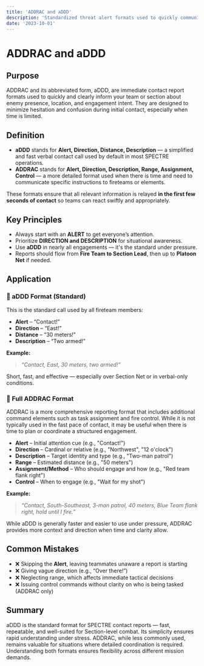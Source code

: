 ```yaml
---
title: 'ADDRAC and aDDD'
description: 'Standardized threat alert formats used to quickly communicate contact details and immediate intent.'
date: '2023-10-01'
---
```


# ADDRAC and aDDD

## Purpose

ADDRAC and its abbreviated form, aDDD, are immediate contact report formats used to quickly and clearly inform your team or section about enemy presence, location, and engagement intent. They are designed to minimize hesitation and confusion during initial contact, especially when time is limited.

## Definition

- **aDDD** stands for **Alert, Direction, Distance, Description** — a simplified and fast verbal contact call used by default in most SPECTRE operations.
- **ADDRAC** stands for **Alert, Direction, Description, Range, Assignment, Control** — a more detailed format used when there is time and need to communicate specific instructions to fireteams or elements.

These formats ensure that all relevant information is relayed **in the first few seconds of contact** so teams can react swiftly and appropriately.

## Key Principles

- Always start with an **ALERT** to get everyone’s attention.
- Prioritize **DIRECTION and DESCRIPTION** for situational awareness.
- Use **aDDD** in nearly all engagements — it's the standard under pressure.
- Reports should flow from **Fire Team to Section Lead**, then up to **Platoon Net** if needed.

## Application

### 🔹 aDDD Format (Standard)

This is the standard call used by all fireteam members:

- **Alert** – “Contact!”
- **Direction** – “East!”
- **Distance** – “30 meters!”
- **Description** – “Two armed!”

**Example:**

> _“Contact, East, 30 meters, two armed!”_

Short, fast, and effective — especially over Section Net or in verbal-only conditions.

### 🔹 Full ADDRAC Format

ADDRAC is a more comprehensive reporting format that includes additional command elements such as task assignment and fire control. While it is not typically used in the fast pace of contact, it may be useful when there is time to plan or coordinate a structured engagement.

- **Alert** – Initial attention cue (e.g., "Contact!")
- **Direction** – Cardinal or relative (e.g., "Northwest", "12 o'clock")
- **Description** – Target identity and type (e.g., "Two-man patrol")
- **Range** – Estimated distance (e.g., "50 meters")
- **Assignment/Method** – Who should engage and how (e.g., "Red team flank right")
- **Control** – When to engage (e.g., "Wait for my shot")

**Example:**

> _“Contact, South-Southeast, 3-man patrol, 40 meters, Blue Team flank right, hold until I fire.”_

While aDDD is generally faster and easier to use under pressure, ADDRAC provides more context and direction when time and clarity allow.

## Common Mistakes

- ❌ Skipping the **Alert**, leaving teammates unaware a report is starting
- ❌ Giving vague direction (e.g., “Over there!”)
- ❌ Neglecting range, which affects immediate tactical decisions
- ❌ Issuing control commands without clarity on who is being tasked (ADDRAC only)

## Summary

aDDD is the standard format for SPECTRE contact reports — fast, repeatable, and well-suited for Section-level combat. Its simplicity ensures rapid understanding under stress. ADDRAC, while less commonly used, remains valuable for situations where detailed coordination is required. Understanding both formats ensures flexibility across different mission demands.
